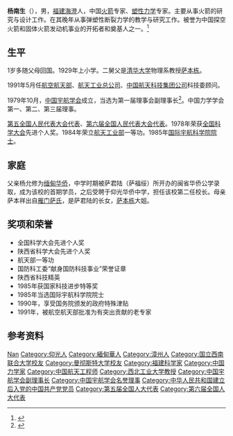 {{non-free|time=2014-09-01T12:35:20+00:00}}
{{Infobox Scientist
| name = 杨南生
| image = Yang Nansheng.jpg
| image_size = 200px
| caption = 1950年杨南生从[[曼彻斯特大学|曼彻斯特大学]]获得博士学位
| birth_date = 	{{Birth date|1921|12|29}}
| birth_place = {{Flag|British India}}[[仰光市|仰光市]]
| death_date =	{{Death date and age|2013|3|5|1921|12|29}}
| death_place = {{PRC}}[[北京市|北京市]]
| spouse = 
| children = 
| residence = 
| citizenship = {{Plainlist|
* {{ROC-1928}}（1921 - 1937）
* {{flagicon|ROC|1912}}[[中华民国临时政府_(1937年－1940年)|中华民国临时政府]]（1937 - 1939）
* {{flag|United Kingdom}}（1939 - 1950）
* {{flag|PRC}}（1950 – 2013）
}}
| field = [[物理学|物理学]]
| work_institution = [[昆明中央机器厂|昆明中央机器厂]]<br>[[国立西南联合大学|国立西南联合大学]]<br>[[清华大学|清华大学]]<br>[[重工业部汽车实验室|重工业部汽车实验室]]<br>[[长春第一汽车制造厂|长春第一汽车制造厂]]<br>[[中国科学院力学研究所|中国科学院力学研究所]]<br>[[1001设计院|1001设计院]]<br>[[中国科学院上海机电设计院|中国科学院上海机电设计院]]<br>[[国防部第五研究院第四分院|国防部第五研究院第四分院]]<br>[[西北工业大学|西北工业大学]]
| alma_mater = [[国立西南联合大学|国立西南联合大学]]<br>[[曼彻斯特大学|曼彻斯特大学]]
| doctoral_advisor = 
| known_for = [[塑性力学|塑性力学]]、[[航天|航天]]
| prizes = [[全国科学大会先进个人奖|全国科学大会先进个人奖]]<br>[[航天部一等功|航天部一等功]]<br>[[国防科工委“献身国防科技事业”荣誉证章|国防科工委“献身国防科技事业”荣誉证章]]<br>[[国家科技进步特等奖|国家科技进步特等奖]]
| signature = 
}}

'''杨南生'''（{{bd|1921年|12月29日|2013年|3月5日|catIdx=Yang}}），男，[[福建省|福建]][[海澄县|海澄]]人，中国[[火箭|火箭]]专家、[[塑性力学|塑性力学]]专家。主要从事火箭的研究与设计工作。在其晚年从事弹塑性断裂力学的教学与研究工作。被誉为中国探空火箭和固体火箭发动机事业的开拓者和奠基人之一。<ref>{{cite web |url=http://www.spacechina.com/n25/n144/n206/n216/c401036/content.html |language=zh-hans |title=杨南生同志逝世 |publisher=中国航天科技集团公司 |date=2013-03-08 |accessdate= |archive-date=2016-03-04 |archive-url=https://web.archive.org/web/20160304095021/http://www.spacechina.com/n25/n144/n206/n216/c401036/content.html |dead-url=no }}</ref>

== 生平 ==
1岁多随父母回国。1929年上小学。二舅父是[[清华大学|清华大学]]物理系教授[[萨本栋|萨本栋]]。<!--1939年高中毕业后，离开北平南下上海，以缅甸华侨身份取得一份英国护照，得以通过日军封锁，从海路到越南，再乘滇越铁路到昆明，考入[[西南联合大学|西南联合大学]]航空系。由于高中时期喜爱科学，尤迷航空，所以择航空为志愿。但是，当了解到[[国民政府军事委员会|国民政府军事委员会]]航空委员会腐败内幕，当时只修不造的航空业有了认识，意识到学成之后仍报国无门，转入西南联大机械系学习。1943年7月毕业于[[国立西南联合大学|国立西南联合大学]]机械工程系。入[[昆明中央机器厂|昆明中央机器厂]]任工务员。1945年回西南联大任材料力学助教。参加过[[一二一事件_(中国)|一二一运动]]和[[反饥饿、反内战|“反饥饿”游行]]等中共领导的学生运动。1946年夏随清华大学迁回北平，为刚回国的[[钱伟长|钱伟长]]开设的现代应用力学问题课程当助教。

1947年[[支德瑜|支德瑜]]和杨南生考取第9届中英庚款机械工程专业的两名公费留学生。出国前征询了钱伟长的意见，选定了塑性力学为研究方向。1947年10月赴英国[[曼彻斯特大学|曼彻斯特大学]]。积极参加了左派留学生的活动。中华人民共和国成立后，与[[支德喻|支德喻]]等发起成立了“中国科协留英分会”（简称留英科协），介绍新中国、促进留英学生学者回国参加建设。1950年在曼彻斯特大学理工学院“社会主义者协会”主办的活动中作了“新中国概况”的报告；在留英中国学生会曼彻斯特分会为介绍中华人民共和国而主办的“中国艺术展览”活动中作报告。1950年夏获得机械专业博士学位，博士论文《各向同性金属的塑性应力应变关系》。持一份“无国籍人士”护照离英，经香港，于1950年10月返回中国。

任[[中央人民政府重工业部|中央人民政府重工业部]]汽车工业筹备组在北京的[[长春汽车研究所|汽车实验室]]工程师、1953年10月任[[第一汽车制造厂|第一汽车制造厂]]中央实验室主任，给实验室和设计处的工程技术人员讲授金属材料机械性能、试验数据处理的数理统计等课程，并自编了10万余字的讲义。还利用业余时间上夜校，突击学习俄文，参加《苏联大百科全书·汽车工业》卷的翻译工作。建厂期间，配合开展全厂基建用材选配工作。工厂建成投产后，领导中央实验室投入第一台“解放”牌汽车生产的材料试验分析。当选吉林省第一届人民代表大会代表，1956年9月加入中国共产党。

1956年9月调任刚成立的[[中国科学院力学研究所|中国科学院力学研究所]]副研究员，从事高温塑性力学研究。1958年秋，[[中国科学院|中国科学院]]遵照毛泽东主席“我们也要搞人造卫星”的指示，以力学研究所为主组建了1001设计院，负责卫星和运载火箭的设计，杨南生被委派为技术负责人，负责运载火箭的设计。1958年11月该院南迁上海，组成上海机电设计院任副院长负责技术指挥，先后研制成T5探空火箭模样弹和T7M、T7、T7A探空火箭。期间带领几位助手，运用[[塑性力学|塑性力学]]理论，对于工作时内外壁温差很大的探空火箭液体燃料主发动机燃烧室壁进行应力分析研究，解决了液体发动机燃烧室设计的技术难题。<ref>杨南生等：《再生冷却式燃烧室内壁应力分析》，发表在国防部五院内部刊物《研究与学习》1964年第10期。</ref>1964年8月调入[[国防部五院|国防部五院]]四分院任副院长，负责固体火箭发动机研制的技术领导工作直至1983年3月。先后解决了药柱裂纹、不稳定燃烧等关键技术问题，研制出直径300毫米的小型发动机，摸清技术规律，突破基础技术关键，获得研制全过程的经验，1965年夏飞行试验获得圆满成功。后随四院改名，历任[[七机部|七机部]]四院副院长、陕西七机局副局长、七机部向阳化工机械公司副经理兼总工程师、七机部四院副院长兼总工程师、七机部总工程师，1983年至1984年任[[航天工业部|航天工业部]]四院科技委主任。1984年任航天四院技术顾问。在放大型号的固体火箭发动机研制中，应用粘弹性力学理论做药柱应力分析和发动机壳体应力分析，完成多种大中小型实用固体火箭发动机的研制，其中重要的有1967年开始研制的[[长征1号运载火箭|长征1号运载火箭]]末级发动机、1971年8月至1974年底研制的[[返回式卫星|返回式卫星]]回收制动发动机、1967年开始研制的[[潜射弹道导弹|水下发射固体火箭]]的两级发动机、1978年至1983年9月承担了[[地球同步轨道|地球同步轨道]][[通信卫星|通信卫星]]远地点发动机研制任务。

1978年接受[[西北工业大学|西北工业大学]]的邀请，开设了[[塑性力学|塑性力学]]、弹塑性[[断裂力学|断裂力学]]等课程，兼任硕士博士研究生导师和博士后工作站导师，在弹塑性断裂力学研究方向培养了近20名硕士、博士生和博士后。成为西北工业大学弹塑性断裂力学学科的学术带头人。1984年被聘为兼职教授。1989年被授予名誉教授。-->

1991年5月任[[航空航天部|航空航天部]]、[[航天工业总公司|航天工业总公司]]、[[中国航天科技集团公司|中国航天科技集团公司]]科技委顾问。

1979年10月，[[中国宇航学会|中国宇航学会]]成立，当选为第一届理事会副理事长<ref>{{Cite book|title=中国大百科全书 航天航空|last=中国大百科全书总编辑委员会编|publisher=[[中国大百科全书出版社|中国大百科全书出版社]]|location=北京|year=2002.09|isbn=7-5000-5997-3|pages=599}}</ref>。中国力学学会第一、第二、第三届理事。

[[第五届全国人民代表大会代表名单|第五全国人民代表大会代表]]、[[第六届全国人民代表大会代表名单|第六届全国人民代表大会代表]]。1978年荣获[[全国科学大会|全国科学大会]]先进个人奖。1984年荣立[[航天工业部|航天工业部]]一等功。1985年[[国际宇航科学院|国际宇航科学院院士]]。

== 家庭 ==
父亲杨允修为[[缅甸华侨|缅甸华侨]]，中学时期被萨君陆（萨福绥）所开办的闽省华侨公学录取，成为该校的首期学员，之后受聘于仰光华侨中学，担任该校第二任校长。母亲萨本祥出自[[雁门萨氏|雁门萨氏]]，是萨君陆的长女，[[萨本栋|萨本栋]]大姐。

== 奖项和荣誉 ==
*全国科学大会先进个人奖
*陕西省科学大会先进个人奖
*航天部一等功
*国防科工委“献身国防科技事业”荣誉证章
*陕西省科技精英
*1985年获国家科技进步特等奖
*1985年当选国际宇航科学院院士
*1990年，享受国务院颁发的政府特殊津贴
*1991年，被航空航天部批准为有突出贡献的老专家

== 参考资料 ==
{{reflist}}

{{Navboxes
| title  = 杨南生在[[中国宇航学会|中国宇航学会]]的职务
| list1  =
{{中国宇航学会第一届理事会}}
{{中国宇航学会第三届理事会}}
{{中国宇航学会第四届理事会}}
}}

{{Authority control}}

{{DEFAULTSORT:Yang}}
[[Category:杨姓|Nan]]
[[Category:仰光人|Category:仰光人]]
[[Category:緬甸華人|Category:緬甸華人]]
[[Category:漳州人|Category:漳州人]]
[[Category:国立西南联合大学校友|Category:国立西南联合大学校友]]
[[Category:曼彻斯特大学校友|Category:曼彻斯特大学校友]]
[[Category:福建科学家|Category:福建科学家]]
[[Category:中国力学家|Category:中国力学家]]
[[Category:中国航天工程师|Category:中国航天工程师]]
[[Category:西北工业大学教授|Category:西北工业大学教授]]
[[Category:中国宇航学会副理事长|Category:中国宇航学会副理事长]]
[[Category:中国宇航学会名誉理事|Category:中国宇航学会名誉理事]]
[[Category:中华人民共和国建立后入党的中国共产党党员|Category:中华人民共和国建立后入党的中国共产党党员]]
[[Category:第五届全国人大代表|Category:第五届全国人大代表]]
[[Category:第六届全国人大代表|Category:第六届全国人大代表]]